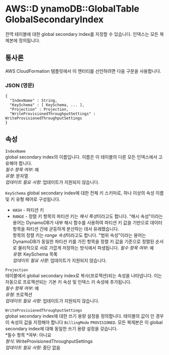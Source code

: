 # AWS::D ynamoDB::GlobalTable GlobalSecondaryIndex

전역 테이블에 대한 global secondary index를 지정할 수 있습니다. 인덱스는 모든 복제본에 정의됩니다.

## 통사론

AWS CloudFormation 템플릿에서 이 엔터티를 선언하려면 다음 구문을 사용합니다.

### JSON (영문)

```
{
  "IndexName" : String,
  "KeySchema" : [ KeySchema, ... ],
  "Projection" : Projection,
  "WriteProvisionedThroughputSettings" : WriteProvisionedThroughputSettings
}
```

## 속성

`IndexName`  
global secondary index의 이름입니다. 이름은 이 테이블의 다른 모든 인덱스에서 고유해야 합니다.  
_필수 항목 여부_: 예  
_유형_: 문자열  
_업데이트 필요 사항_: 업데이트가 지원되지 않습니다.

`KeySchema` global secondary index에 대한 전체 키 스키마로, 하나 이상의 속성 이름 및 키 유형 페어로 구성됩니다.

- `HASH` - 파티션 키
- `RANGE` - 정렬 키
  항목의 파티션 키는 *해시 특성*이라고도 합니다. "해시 속성"이라는 용어는 DynamoDB가 내부 해시 함수를 사용하여 파티션 키 값을 기반으로 데이터 항목을 파티션 간에 균등하게 분산하는 데서 유래했습니다.  
  항목의 정렬 키는 *range 속성*이라고도 합니다. "범위 속성"이라는 용어는 DynamoDB가 동일한 파티션 키를 가진 항목을 정렬 키 값을 기준으로 정렬된 순서로 물리적으로 서로 가깝게 저장하는 방식에서 파생됩니다.
  _필수 항목 여부_: 예  
  _유형_: KeySchema 목록  
  _업데이트 필요 사항_: 업데이트가 지원되지 않습니다.

`Projection`  
테이블에서 global secondary index로 복사(프로젝션)되는 속성을 나타냅니다. 이는 자동으로 프로젝션되는 기본 키 속성 및 인덱스 키 속성에 추가됩니다.  
_필수 항목 여부_: 예  
_유형_: 프로젝션  
_업데이트 필요 사항_: 업데이트가 지원되지 않습니다.

`WriteProvisionedThroughputSettings`  
global secondary index에 대한 쓰기 용량 설정을 정의합니다. 테이블의 값이 인 경우 이 속성의 값을 지정해야 합니다 `BillingMode` `PROVISIONED`. 모든 복제본은 이 global secondary index에 대해 동일한 쓰기 용량 설정을 갖습니다.  
*필수 항목 *여부: 아니요  
_형식_: WriteProvisionedThroughputSettings  
_업데이트 필요 사항_: 중단 없음
